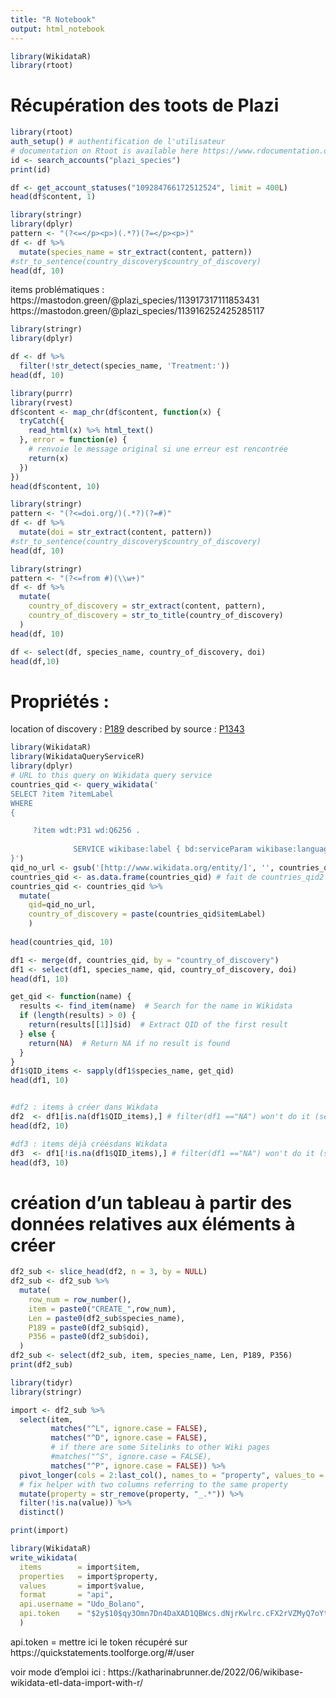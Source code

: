 ```yaml
---
title: "R Notebook"
output: html_notebook
---
```


```r
library(WikidataR)
library(rtoot)

```

# Récupération des toots de Plazi 

```r
library(rtoot)
auth_setup() # authentification de l'utilisateur
# documentation on Rtoot is available here https://www.rdocumentation.org/packages/rtoot/versions/0.3.4
id <- search_accounts("plazi_species")
print(id)
```

```r
df <- get_account_statuses("109284766172512524", limit = 400L)
head(df$content, 1)
```


```r
library(stringr)
library(dplyr)
pattern <- "(?<=</p><p>)(.*?)(?=</p><p>)"
df <- df %>%
  mutate(species_name = str_extract(content, pattern))  
#str_to_sentence(country_discovery$country_of_discovery)
head(df, 10)
```



items problématiques : 
https://mastodon.green/@plazi_species/113917317111853431
https://mastodon.green/@plazi_species/113916252425285117


```r
library(stringr)
library(dplyr)

df <- df %>%
  filter(!str_detect(species_name, 'Treatment:'))
head(df, 10)

```






```r
library(purrr)
library(rvest)
df$content <- map_chr(df$content, function(x) {
  tryCatch({
    read_html(x) %>% html_text()
  }, error = function(e) {
    # renvoie le message original si une erreur est rencontrée
    return(x)
  })
})
head(df$content, 10)
```
```r
library(stringr)
pattern <- "(?<=doi.org/)(.*?)(?=#)"
df <- df %>%
  mutate(doi = str_extract(content, pattern))  
#str_to_sentence(country_discovery$country_of_discovery)
head(df, 10)
```


```r
library(stringr)
pattern <- "(?<=from #)(\\w+)"
df <- df %>%
  mutate(
    country_of_discovery = str_extract(content, pattern),
    country_of_discovery = str_to_title(country_of_discovery) 
  )
head(df, 10)
```

```r
df <- select(df, species_name, country_of_discovery, doi)
head(df,10)
```

# Propriétés : 

location of discovery : [P189](https://www.wikidata.org/wiki/Property:P189)
described by source : [P1343](https://www.wikidata.org/wiki/Property:P1343)





```r
library(WikidataR)
library(WikidataQueryServiceR)
library(dplyr)
# URL to this query on Wikidata query service
countries_qid <- query_wikidata('
SELECT ?item ?itemLabel 
WHERE
{

     ?item wdt:P31 wd:Q6256 .
           
              SERVICE wikibase:label { bd:serviceParam wikibase:language "en". }
}')
qid_no_url <- gsub('[http://www.wikidata.org/entity/]', '', countries_qid$item) # extrait le qid de la colonne item et ajoute une colonne au tableau des pays
countries_qid <- as.data.frame(countries_qid) # fait de countries_qid2 un dataframe afin que mutate puisse fonctionner (ligne suivante)
countries_qid <- countries_qid %>% 
  mutate(
    qid=qid_no_url,
    country_of_discovery = paste(countries_qid$itemLabel)
    )
        
head(countries_qid, 10)
```

```r

df1 <- merge(df, countries_qid, by = "country_of_discovery")
df1 <- select(df1, species_name, qid, country_of_discovery, doi)
head(df1, 10)

```

```r

get_qid <- function(name) {
  results <- find_item(name)  # Search for the name in Wikidata
  if (length(results) > 0) {
    return(results[[1]]$id)  # Extract QID of the first result
  } else {
    return(NA)  # Return NA if no result is found
  }
}
df1$QID_items <- sapply(df1$species_name, get_qid)
head(df1, 10)



```

```r
#df2 : items à créer dans Wikdata
df2  <- df1[is.na(df1$QID_items),] # filter(df1 =="NA") won't do it (see here https://stackoverflow.com/questions/7980622/subset-of-rows-containing-na-missing-values-in-a-chosen-column-of-a-data-frame#7980765)
head(df2, 10)

```

```r
#df3 : items déjà créésdans Wikdata
df3  <- df1[!is.na(df1$QID_items),] # filter(df1 =="NA") won't do it (see here https://stackoverflow.com/questions/7980622/subset-of-rows-containing-na-missing-values-in-a-chosen-column-of-a-data-frame#7980765)
head(df3, 10)

```


# création d'un tableau à partir des données relatives aux éléments à créer

```r

df2_sub <- slice_head(df2, n = 3, by = NULL)
df2_sub <- df2_sub %>% 
  mutate(
    row_num = row_number(),
    item = paste0("CREATE_",row_num),
    Len = paste0(df2_sub$species_name),
    P189 = paste0(df2_sub$qid),
    P356 = paste0(df2_sub$doi),
  )
df2_sub <- select(df2_sub, item, species_name, Len, P189, P356)
print(df2_sub)

```

```r
library(tidyr)
library(stringr)

import <- df2_sub %>% 
  select(item, 
         matches("^L", ignore.case = FALSE), 
         matches("^D", ignore.case = FALSE), 
         # if there are some Sitelinks to other Wiki pages
         #matches("^S", ignore.case = FALSE), 
         matches("^P", ignore.case = FALSE)) %>% 
  pivot_longer(cols = 2:last_col(), names_to = "property", values_to = "value") %>% 
  # fix helper with two columns referring to the same property
  mutate(property = str_remove(property, "_.*")) %>% 
  filter(!is.na(value)) %>% 
  distinct()

print(import)
```


```r
library(WikidataR)
write_wikidata(
  items        = import$item,
  properties   = import$property,
  values       = import$value,
  format       = "api",
  api.username = "Udo_Bolano", 
  api.token    = "$2y$10$qy3Omn7Dn4DaXAD1QBWcs.dNjrKwlrc.cFX2rVZMyQ7oYt2xYSmJS", #REDACTED#
  )

```




api.token    = mettre ici le token récupéré sur https://quickstatements.toolforge.org/#/user

voir mode d'emploi ici : https://katharinabrunner.de/2022/06/wikibase-wikidata-etl-data-import-with-r/ 